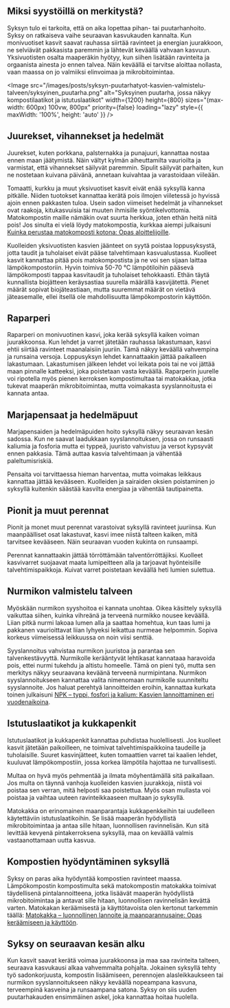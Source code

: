 ## Miksi syystöillä on merkitystä?

Syksyn tulo ei tarkoita, että on aika lopettaa pihan- tai puutarhanhoito. Syksy on ratkaiseva vaihe seuraavan
kasvukauden kannalta. Kun monivuotiset kasvit saavat rauhassa siirtää ravinteet ja energian juurakkoon, ne selviävät
pakkasista paremmin ja lähtevät keväällä vahvaan kasvuun. Yksivuotisten osalta maaperäkin hyötyy, kun siihen lisätään
ravinteita ja orgaanista ainesta jo ennen talvea. Näin keväällä ei tarvitse aloittaa nollasta, vaan maassa on jo
valmiiksi elinvoimaa ja mikrobitoimintaa.

<Image
  src="/images/posts/syksyn-puutarhatyot-kasvien-valmistelu-talveen/syksyinen_puutarha.png"
  alt="Syksyinen puutarha, jossa näkyy kompostilaatikot ja istutuslaatikot"
  width={1200}
  height={800}
  sizes="(max-width: 600px) 100vw, 800px"
  priority={false}
  loading="lazy"
  style={{ maxWidth: '100%', height: 'auto' }}
/>

## Juurekset, vihannekset ja hedelmät

Juurekset, kuten porkkana, palsternakka ja punajuuri, kannattaa nostaa ennen maan jäätymistä. Näin vältyt kylmän
aiheuttamilta vaurioilta ja varmistat, että vihannekset säilyvät paremmin. Sipulit säilyvät parhaiten, kun ne nostetaan
kuivana päivänä, annetaan kuivahtaa ja varastoidaan viileään.

Tomaatti, kurkku ja muut yksivuotiset kasvit eivät enää syksyllä kanna pitkälle. Niiden tuotokset kannattaa kerätä pois
ilmojen viiletessä jo hyvissä ajoin ennen pakkasten tuloa. Usein sadon viimeiset hedelmät ja vihannekset ovat raakoja,
kitukasvuisia tai muuten ihmisille syöntikelvottomia. Matokompostin maille nämäkin ovat suurta herkkua, joten ethän
heitä niitä pois! Jos sinulta ei vielä löydy matokompostia, kurkkaa aiempi julkaisuni
[Kuinka perustaa matokomposti kotona: Opas aloittelijoille](https://www.luomuliero.fi/blogi/julkaisu/kuinka-perustaa-matokomposti-kotona-opas-aloittelijoille).

Kuolleiden yksivuotisten kasvien jäänteet on syytä poistaa loppusyksystä, jotta taudit ja tuholaiset eivät pääse
talvehtimaan kasvualustassa. Kuolleet kasvit kannattaa pitää pois matokompostista ja ne voi sen sijaan laittaa
lämpökompostoriin. Hyvin toimiva 50-70 °C lämpötiloihin pääsevä lämpökomposti tappaa kasvitaudit ja tuholaiset
tehokkaasti. Ethän täytä kunnallista biojätteen keräysastiaa suurella määrällä kasvijätettä. Pienet määrät sopivat
biojäteastiaan, mutta suuremmat määrät on vietävä jäteasemalle, ellei itsellä ole mahdollisuutta lämpökompostorin
käyttöön.

## Raparperi

Raparperi on monivuotinen kasvi, joka kerää syksyllä kaiken voiman juurakkoonsa. Kun lehdet ja varret jätetään rauhassa
lakastumaan, kasvi ehtii siirtää ravinteet maanalaisiin juuriin. Tämä näkyy keväällä vahvempina ja runsaina versoja.
Loppusyksyn lehdet kannattaakin jättää paikalleen lakastumaan. Lakastumisen jälkeen lehdet voi leikata pois tai ne voi
jättää maan pinnalle katteeksi, joka poistetaan vasta keväällä. Raparperin juurelle voi ripotella myös pienen kerroksen
kompostimultaa tai matokakkaa, jotka tukevat maaperän mikrobitoimintaa, mutta voimakasta syyslannoitusta ei kannata
antaa.

## Marjapensaat ja hedelmäpuut

Marjapensaiden ja hedelmäpuiden hoito syksyllä näkyy seuraavan kesän sadossa. Kun ne saavat laadukkaan syyslannoituksen,
jossa on runsaasti kaliumia ja fosforia mutta ei typpeä, juuristo vahvistuu ja versot kypsyvät ennen pakkasia. Tämä
auttaa kasvia talvehtimaan ja vähentää paleltumisriskiä.

Pensaita voi tarvittaessa hieman harventaa, mutta voimakas leikkaus kannattaa jättää kevääseen. Kuolleiden ja sairaiden
oksien poistaminen jo syksyllä kuitenkin säästää kasvilta energiaa ja vähentää tautipainetta.

## Pionit ja muut perennat

Pionit ja monet muut perennat varastoivat syksyllä ravinteet juuriinsa. Kun maanpäälliset osat lakastuvat, kasvi imee
niistä talteen kaiken, mitä tarvitsee kevääseen. Näin seuraavan vuoden kukinta on runsaampi.

Perennat kannattaakin jättää törröttämään talventörröttäjiksi. Kuolleet kasvivarret suojaavat maata lumipeitteen alla ja
tarjoavat hyönteisille talvehtimispaikkoja. Kuivat varret poistetaan keväällä heti lumien sulettua.

## Nurmikon valmistelu talveen

Myöskään nurmikon syyshoitoa ei kannata unohtaa. Oikea käsittely syksyllä vaikuttaa siihen, kuinka vihreänä ja terveenä
nurmikko nousee keväällä. Liian pitkä nurmi lakoaa lumen alla ja saattaa homehtua, kun taas lumi ja pakkanen
vaurioittavat liian lyhyeksi leikattua nurmeae helpommin. Sopiva korkeus viimeisessä leikkuussa on noin viisi senttiä.

Syyslannoitus vahvistaa nurmikon juuristoa ja parantaa sen talvenkestävyyttä. Nurmikolle kerääntyvät lehtikasat
kannataaa haravoida pois, ettei nurmi tukehdu ja altistu homeelle. Tämä on pieni työ, mutta sen merkitys näkyy
seuraavana keväänä terveenä nurmipintana. Nurmikon syyslannoitukseen kannattaa valita nimenomaan nurmikolle suunniteltu
syyslannoite. Jos haluat perehtyä lannoitteiden eroihin, kannattaa kurkata toinen julkaisuni
[NPK – typpi, fosfori ja kalium: Kasvien lannoittaminen eri vuodenaikoina](https://www.luomuliero.fi/blogi/julkaisu/npk-lannoitus-typpi-fosfori-kalium-kasvien-ravinteina-vuodenaikoina).

## Istutuslaatikot ja kukkapenkit

Istutuslaatikot ja kukkapenkit kannattaa puhdistaa huolellisesti. Jos kuolleet kasvit jätetään paikoilleen, ne toimivat
talvehtimispaikkoina taudeille ja tuholaisille. Suuret kasvinjätteet, kuten tomaattien varret tai kaalien lehdet,
kuuluvat lämpökompostiin, jossa korkea lämpötila hajottaa ne turvallisesti.

Multaa on hyvä myös pehmentää ja ilmata möyhentämällä sitä paikallaan. Jos multa on täynnä vanhoja kuolleiden kasvien
juurakkoja, niistä voi poistaa sen verran, mitä helposti saa poistettua. Myös osan mullasta voi poistaa ja vaihtaa
uuteen ravinteikkaaseen multaan jo syksyllä.

Matokakka on erinomainen maanparantaja kukkapenkkeihin tai uudelleen käytettäviin istutuslaatikoihin. Se lisää maaperän
hyödyllistä mikrobitoimintaa ja antaa sille hitaan, luonnollisen ravinnelisän. Kun sitä levittää kevyenä pintakerroksena
syksyllä, maa on keväällä valmis vastaanottamaan uutta kasvua.

## Kompostien hyödyntäminen syksyllä

Syksy on paras aika hyödyntää kompostien ravinteet maassa. Lämpökompostin kompostimulta sekä matokompostin matokakka
toimivat täydellisenä pintalannoitteena, jotka lisäävät maaperän hyödyllistä mikrobitoimintaa ja antavat sille hitaan,
luonnollisen ravinnelisän kevättä varten. Matokakan keräämisestä ja käyttötavoista olen kertonut tarkemmin täällä:
[Matokakka – luonnollinen lannoite ja maanparannusaine: Opas keräämiseen ja käyttöön](https://www.luomuliero.fi/blogi/julkaisu/matokakka-luonnollinen-lannoite-opas-aloittelijoille).

## Syksy on seuraavan kesän alku

Kun kasvit saavat kerätä voimaa juurakkoonsa ja maa saa ravinteita talteen, seuraava kasvukausi alkaa vahvemmalta
pohjalta. Jokainen syksyllä tehty työ sadonkorjuusta, kompostin lisäämiseen, perennojen alasleikkaukseen tai nurmikon
syyslannoitukseen näkyy keväällä nopeampana kasvuna, terveempinä kasveina ja runsaampana satona. Syksy on siis uuden
puutarhakauden ensimmäinen askel, joka kannattaa hoitaa huolella.
